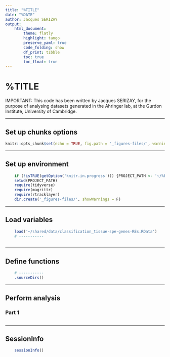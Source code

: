 ```yaml
---
title: "%TITLE"
date: "%DATE"
author: Jacques SERIZAY
output:
    html_document:
        theme: flatly
        highlight: tango
        preserve_yaml: true
        code_folding: show
        df_print: tibble
        toc: true
        toc_float: true
---
```


# %TITLE

IMPORTANT: This code has been written by Jacques SERIZAY, for the purpose of analysing datasets generated in the Ahringer lab, at the Gurdon Institute, University of Cambridge.  

---  

## Set up chunks options 
```r
knitr::opts_chunk$set(echo = TRUE, fig.path = '_figures-files/', warning = FALSE, message = FALSE, tidy = 'styler', fig.align = 'center', cache = TRUE, cache.path = '.cache/')
```

---  

## Set up environment
```r
    if (!isTRUE(getOption('knitr.in.progress'))) {PROJECT_PATH <- '~/%FOLDER/'} else {PROJECT_PATH <- '~/tissueSpeWormBook/'}
    setwd(PROJECT_PATH)
    require(tidyverse)
    require(magrittr)
    require(rtracklayer)
    dir.create('_figures-files/', showWarnings = F)
```

---  

## Load variables 
```r
    load('~/shared/data/classification_tissue-spe-genes-REs.RData')
    # -----------
    
```

---  

## Define functions 
```r
    
    # -----------
    .sourceDirs()
```

---  

## Perform analysis
### Part 1
```r
    
```

---  

## SessionInfo 
```r
    sessionInfo()
```
